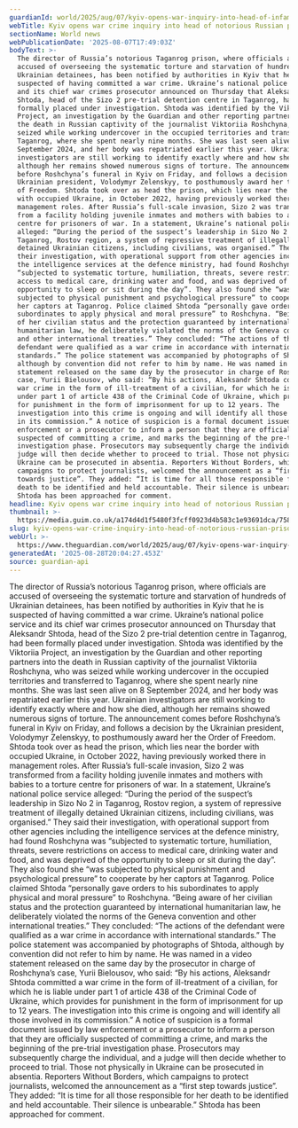 ```yaml
---
guardianId: world/2025/aug/07/kyiv-opens-war-inquiry-into-head-of-infamous-russian-prison
webTitle: Kyiv opens war crime inquiry into head of notorious Russian prison
sectionName: World news
webPublicationDate: '2025-08-07T17:49:03Z'
bodyText: >-
  The director of Russia’s notorious Taganrog prison, where officials are
  accused of overseeing the systematic torture and starvation of hundreds of
  Ukrainian detainees, has been notified by authorities in Kyiv that he is
  suspected of having committed a war crime. Ukraine’s national police service
  and its chief war crimes prosecutor announced on Thursday that Aleksandr
  Shtoda, head of the Sizo 2 pre-trial detention centre in Taganrog, had been
  formally placed under investigation. Shtoda was identified by the Viktoriia
  Project, an investigation by the Guardian and other reporting partners into
  the death in Russian captivity of the journalist Viktoriia Roshchyna, who was
  seized while working undercover in the occupied territories and transferred to
  Taganrog, where she spent nearly nine months. She was last seen alive on 8
  September 2024, and her body was repatriated earlier this year. Ukrainian
  investigators are still working to identify exactly where and how she died,
  although her remains showed numerous signs of torture. The announcement comes
  before Roshchyna’s funeral in Kyiv on Friday, and follows a decision by the
  Ukrainian president, Volodymyr Zelenskyy, to posthumously award her the Order
  of Freedom. Shtoda took over as head the prison, which lies near the border
  with occupied Ukraine, in October 2022, having previously worked there in
  management roles. After Russia’s full-scale invasion, Sizo 2 was transformed
  from a facility holding juvenile inmates and mothers with babies to a torture
  centre for prisoners of war. In a statement, Ukraine’s national police service
  alleged: “During the period of the suspect’s leadership in Sizo No 2 in
  Taganrog, Rostov region, a system of repressive treatment of illegally
  detained Ukrainian citizens, including civilians, was organised.” They said
  their investigation, with operational support from other agencies including
  the intelligence services at the defence ministry, had found Roshchyna was
  “subjected to systematic torture, humiliation, threats, severe restrictions on
  access to medical care, drinking water and food, and was deprived of the
  opportunity to sleep or sit during the day”. They also found she “was
  subjected to physical punishment and psychological pressure” to cooperate by
  her captors at Taganrog. Police claimed Shtoda “personally gave orders to his
  subordinates to apply physical and moral pressure” to Roshchyna. “Being aware
  of her civilian status and the protection guaranteed by international
  humanitarian law, he deliberately violated the norms of the Geneva convention
  and other international treaties.” They concluded: “The actions of the
  defendant were qualified as a war crime in accordance with international
  standards.” The police statement was accompanied by photographs of Shtoda,
  although by convention did not refer to him by name. He was named in a video
  statement released on the same day by the prosecutor in charge of Roshchyna’s
  case, Yurii Bielousov, who said: “By his actions, Aleksandr Shtoda committed a
  war crime in the form of ill-treatment of a civilian, for which he is liable
  under part 1 of article 438 of the Criminal Code of Ukraine, which provides
  for punishment in the form of imprisonment for up to 12 years. The
  investigation into this crime is ongoing and will identify all those involved
  in its commission.” A notice of suspicion is a formal document issued by law
  enforcement or a prosecutor to inform a person that they are officially
  suspected of committing a crime, and marks the beginning of the pre-trial
  investigation phase. Prosecutors may subsequently charge the individual, and a
  judge will then decide whether to proceed to trial. Those not physically in
  Ukraine can be prosecuted in absentia. Reporters Without Borders, which
  campaigns to protect journalists, welcomed the announcement as a “first step
  towards justice”. They added: “It is time for all those responsible for her
  death to be identified and held accountable. Their silence is unbearable.”
  Shtoda has been approached for comment.
headline: Kyiv opens war crime inquiry into head of notorious Russian prison
thumbnail: >-
  https://media.guim.co.uk/a174d4d1f5480f3fcff0923d4b583c1e93691dca/758_361_1102_882/500.jpg
slug: kyiv-opens-war-crime-inquiry-into-head-of-notorious-russian-prison
webUrl: >-
  https://www.theguardian.com/world/2025/aug/07/kyiv-opens-war-inquiry-into-head-of-infamous-russian-prison
generatedAt: '2025-08-28T20:04:27.453Z'
source: guardian-api
---
```

The director of Russia’s notorious Taganrog prison, where officials are accused of overseeing the systematic torture and starvation of hundreds of Ukrainian detainees, has been notified by authorities in Kyiv that he is suspected of having committed a war crime. Ukraine’s national police service and its chief war crimes prosecutor announced on Thursday that Aleksandr Shtoda, head of the Sizo 2 pre-trial detention centre in Taganrog, had been formally placed under investigation. Shtoda was identified by the Viktoriia Project, an investigation by the Guardian and other reporting partners into the death in Russian captivity of the journalist Viktoriia Roshchyna, who was seized while working undercover in the occupied territories and transferred to Taganrog, where she spent nearly nine months. She was last seen alive on 8 September 2024, and her body was repatriated earlier this year. Ukrainian investigators are still working to identify exactly where and how she died, although her remains showed numerous signs of torture. The announcement comes before Roshchyna’s funeral in Kyiv on Friday, and follows a decision by the Ukrainian president, Volodymyr Zelenskyy, to posthumously award her the Order of Freedom. Shtoda took over as head the prison, which lies near the border with occupied Ukraine, in October 2022, having previously worked there in management roles. After Russia’s full-scale invasion, Sizo 2 was transformed from a facility holding juvenile inmates and mothers with babies to a torture centre for prisoners of war. In a statement, Ukraine’s national police service alleged: “During the period of the suspect’s leadership in Sizo No 2 in Taganrog, Rostov region, a system of repressive treatment of illegally detained Ukrainian citizens, including civilians, was organised.” They said their investigation, with operational support from other agencies including the intelligence services at the defence ministry, had found Roshchyna was “subjected to systematic torture, humiliation, threats, severe restrictions on access to medical care, drinking water and food, and was deprived of the opportunity to sleep or sit during the day”. They also found she “was subjected to physical punishment and psychological pressure” to cooperate by her captors at Taganrog. Police claimed Shtoda “personally gave orders to his subordinates to apply physical and moral pressure” to Roshchyna. “Being aware of her civilian status and the protection guaranteed by international humanitarian law, he deliberately violated the norms of the Geneva convention and other international treaties.” They concluded: “The actions of the defendant were qualified as a war crime in accordance with international standards.” The police statement was accompanied by photographs of Shtoda, although by convention did not refer to him by name. He was named in a video statement released on the same day by the prosecutor in charge of Roshchyna’s case, Yurii Bielousov, who said: “By his actions, Aleksandr Shtoda committed a war crime in the form of ill-treatment of a civilian, for which he is liable under part 1 of article 438 of the Criminal Code of Ukraine, which provides for punishment in the form of imprisonment for up to 12 years. The investigation into this crime is ongoing and will identify all those involved in its commission.” A notice of suspicion is a formal document issued by law enforcement or a prosecutor to inform a person that they are officially suspected of committing a crime, and marks the beginning of the pre-trial investigation phase. Prosecutors may subsequently charge the individual, and a judge will then decide whether to proceed to trial. Those not physically in Ukraine can be prosecuted in absentia. Reporters Without Borders, which campaigns to protect journalists, welcomed the announcement as a “first step towards justice”. They added: “It is time for all those responsible for her death to be identified and held accountable. Their silence is unbearable.” Shtoda has been approached for comment.
